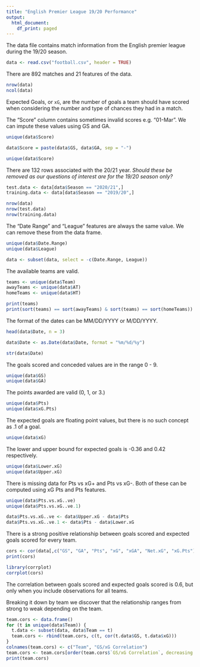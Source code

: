 ```yaml
---
title: "English Premier League 19/20 Performance"
output:
  html_document:
    df_print: paged
---
```


The data file contains match information from the English premier league during the 19/20 season.

```r
data <- read.csv("football.csv", header = TRUE)
```

There are 892 matches and 21 features of the data.

```r
nrow(data)
ncol(data)
```
Expected Goals, or `xG`, are the number of goals a team should have scored when considering the number and type of chances they had in a match.

The "Score" column contains sometimes invalid scores e.g. "01-Mar". We can impute these values using GS and GA.

```r
unique(data$Score)

data$Score = paste(data$GS, data$GA, sep = "-")

unique(data$Score)
```
There are 132 rows associated with the 20/21 year. *Should these be removed as our questions of interest are for the 19/20 season only?*

```r
test.data <- data[data$Season == "2020/21",]
training.data <- data[data$Season == "2019/20",]

nrow(data)
nrow(test.data)
nrow(training.data)
```

The "Date Range" and "League" features are always the same value. We can remove these from the data frame.

```r
unique(data$Date.Range)
unique(data$League)

data <- subset(data, select = -c(Date.Range, League))
```
The available teams are valid.

```r
teams <- unique(data$Team)
awayTeams <- unique(data$AT)
homeTeams <- unique(data$HT)

print(teams)
print(sort(teams) == sort(awayTeams) & sort(teams) == sort(homeTeams))
```

The format of the dates can be MM/DD/YYYY or M/DD/YYYY.

```r
head(data$Date, n = 3)

data$Date <- as.Date(data$Date, format = "%m/%d/%y")

str(data$Date)
```
The goals scored and conceded values are in the range 0 - 9.

```r
unique(data$GS)
unique(data$GA)
```
The points awarded are valid (0, 1, or 3.)

```r
unique(data$Pts)
unique(data$xG.Pts)
```
The expected goals are floating point values, but there is no such concept as .1 of a goal.

```r
unique(data$xG)
```
The lower and upper bound for expected goals is -0.36 and 0.42 respectively.

```r
unique(data$Lower.xG)
unique(data$Upper.xG)
```
There is missing data for Pts vs xG+ and Pts vs xG-. Both of these can be computed using xG Pts and Pts features.

```r
unique(data$Pts.vs.xG..ve)
unique(data$Pts.vs.xG..ve.1)

data$Pts.vs.xG..ve <- data$Upper.xG - data$Pts
data$Pts.vs.xG..ve.1 <- data$Pts - data$Lower.xG
```

There is a strong positive relationship between goals scored and expected goals scored for every team.

```r
cors <- cor(data[,c("GS", "GA", "Pts", "xG", "xGA", "Net.xG", "xG.Pts")])
print(cors)

library(corrplot)
corrplot(cors)
```
The correlation between goals scored and expected goals scored is 0.6, but only when you include observations for all teams.

Breaking it down by team we discover that the relationship ranges from strong to weak depending on the team.

```r
team.cors <- data.frame()
for (t in unique(data$Team)) {
  t.data <- subset(data, data$Team == t)
  team.cors <- rbind(team.cors, c(t, cor(t.data$GS, t.data$xG)))
}
colnames(team.cors) <- c("Team", "GS/xG Correlation")
team.cors <- team.cors[order(team.cors$`GS/xG Correlation`, decreasing = TRUE),]
print(team.cors)
```

